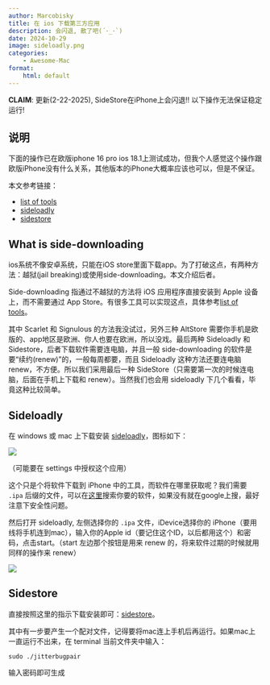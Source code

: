 ```yaml
---
author: Marcobisky
title: 在 ios 下载第三方应用
description: 会闪退, 散了吧(´･_･`)
date: 2024-10-29
image: sideloadly.png
categories:
    - Awesome-Mac
format:
    html: default
---
```


**CLAIM**: 更新(2-22-2025), SideStore在iPhone上会闪退!! 以下操作无法保证稳定运行!

## 说明

下面的操作已在欧版iphone 16 pro ios 18.1上测试成功，但我个人感觉这个操作跟欧版iPhone没有什么关系，其他版本的iPhone大概率应该也可以，但是不保证。

本文参考链接：

* [list of tools](https://theideviceblog.com/the-best-sideloading-options-for-iphone/)
* [sideloadly](https://sideloadly.io)
* [sidestore](https://sidestore.io)

## What is side-downloading

ios系统不像安卓系统，只能在iOS store里面下载app。为了打破这点，有两种方法：越狱(jail breaking)或使用side-downloading。本文介绍后者。

Side-downloading 指通过不越狱的方法将 iOS 应用程序直接安装到 Apple 设备上，而不需要通过 App Store。有很多工具可以实现这点，具体参考[list of tools](https://theideviceblog.com/the-best-sideloading-options-for-iphone/)。

其中 Scarlet 和 Signulous 的方法我没试过，另外三种 AltStore 需要你手机是欧版的、app地区是欧洲、你人也要在欧洲，所以没戏。最后两种 Sideloadly 和 Sidestore，后者下载软件需要连电脑，并且一般 side-downloading 的软件是要“续约(renew)”的，一般每周都要，而且 Sideloadly 这种方法还要连电脑 renew，不方便。所以我们采用最后一种 SideStore（只需要第一次的时候连电脑，后面在手机上下载和 renew）。当然我们也会用 sideloadly 下几个看看，毕竟这种比较简单。

## Sideloadly

在 windows 或 mac 上下载安装 [sideloadly](https://sideloadly.io)，图标如下：

![](sideloadly.png)

（可能要在 settings 中授权这个应用）

这个只是个将软件下载到 iPhone 中的工具，而软件在哪里获取呢？我们需要 `.ipa` 后缀的文件，可以在[这里](https://ipaomtk.com/apps/)搜索你要的软件，如果没有就在google上搜，最好注意下安全性问题。

然后打开 sideloadly, 左侧选择你的 `.ipa` 文件，iDevice选择你的 iPhone（要用线将手机连到mac），输入你的Apple id（要记住这个ID，以后都用这个）和密码，点击start。（start 左边那个按钮是用来 renew 的，将来软件过期的时候就用同样的操作来 renew）

![](sideloadlyapp.png)


## Sidestore

直接按照这里的指示下载安装即可：[sidestore](https://sidestore.io)。

其中有一步要产生一个配对文件，记得要将mac连上手机后再运行。如果mac上一直运行不出来，在 terminal 当前文件夹中输入：

```terminal
sudo ./jitterbugpair
```

输入密码即可生成

